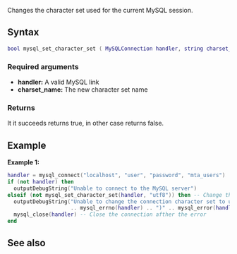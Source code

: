 <pageclass class="#AA7592" subcaption="MTA-MySQL Module"></pageclass>

{{ModuleFunction|MTA-MySQL}}
Changes the character set used for the current MySQL session.

==Syntax==
<syntaxhighlight lang="lua">
bool mysql_set_character_set ( MySQLConnection handler, string charset_name )
</syntaxhighlight>
===Required arguments===
* '''handler:''' A valid MySQL link
* '''charset_name:''' The new character set name

===Returns===
It it succeeds returns true, in other case returns false.

==Example==
'''Example 1:'''
<syntaxhighlight lang="lua">
handler = mysql_connect("localhost", "user", "password", "mta_users")
if (not handler) then
  outputDebugString("Unable to connect to the MySQL server")
elseif (not mysql_set_character_set(handler, "utf8")) then -- Change the charset to UTF-8
  outputDebugString("Unable to change the connection character set to utf8: ("
                    .. mysql_errno(handler) .. ")" .. mysql_error(handler))
  mysql_close(handler) -- Close the connection afther the error
end
</syntaxhighlight>

==See also==
{{Modules/MTA-MySQL/Handler_functions}}